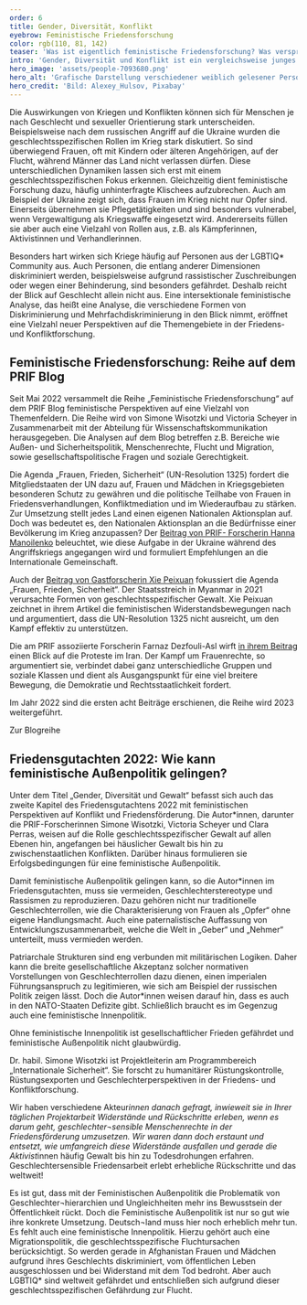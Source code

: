 ```yaml
---
order: 6
title: Gender, Diversität, Konflikt
eyebrow: Feministische Friedensforschung
color: rgb(110, 81, 142)
teaser: 'Was ist eigentlich feministische Friedensforschung? Was verspricht eine feministische Außenpolitik und unter welchen Bedingungen kann sie erfolgreich sein? Simone Wisotzki gibt Auskunft aus der Forschung.'
intro: 'Gender, Diversität und Konflikt ist ein vergleichsweise junges Querschnittsthema in der Forschung von PRIF. In 2022 hat sich in diesem Bereich einiges bewegt: Eine PRIF-Blogreihe versammelt seit 2022 diverse feministische Perspektiven. Ein neues Projekt erforscht den Umgang mit Rückschritten bei der Realisierung gendersensibler Menschenrechte im Peacebuilding. Nicht zuletzt war feministische Friedensforschung auch Thema im Friedensgutachten und weiterer Aktivitäten im Bereich Politikberatung und Transfer.'
hero_image: 'assets/people-7093680.png'
hero_alt: 'Grafische Darstellung verschiedener weiblich gelesener Personen'
hero_credit: 'Bild: Alexey_Hulsov, Pixabay'
---
```


<Leadin>Die Auswirkungen von Kriegen</Leadin> und Konflikten können sich für Menschen je nach Geschlecht und sexueller Orientierung stark unterscheiden. Beispielsweise nach dem russischen Angriff auf die Ukraine wurden die geschlechtsspezifischen Rollen im Krieg stark diskutiert. So sind überwiegend Frauen, oft mit Kindern oder älteren Angehörigen, auf der Flucht, während Männer das Land nicht verlassen dürfen. Diese unterschiedlichen Dynamiken lassen sich erst mit einem geschlechtsspezifischen Fokus erkennen. Gleichzeitig dient feministische Forschung dazu, häufig unhinterfragte Klischees aufzubrechen. Auch am Beispiel der Ukraine zeigt sich, dass Frauen im Krieg nicht nur Opfer sind. Einerseits übernehmen sie Pflegetätigkeiten und sind besonders vulnerabel, wenn Vergewaltigung als Kriegswaffe eingesetzt wird. Andererseits füllen sie aber auch eine Vielzahl von Rollen aus, z.B. als Kämpferinnen, Aktivistinnen und Verhandlerinnen.

Besonders hart wirken sich Kriege häufig auf Personen aus der LGBTIQ\* Community aus. Auch Personen, die entlang anderer Dimensionen diskriminiert werden, beispielsweise aufgrund rassistischer Zuschreibungen oder wegen einer Behinderung, sind besonders gefährdet. Deshalb reicht der Blick auf Geschlecht allein nicht aus. Eine intersektionale feministische Analyse, das heißt eine Analyse, die verschiedene Formen von Diskriminierung und Mehrfachdiskriminierung in den Blick nimmt, eröffnet eine Vielzahl neuer Perspektiven auf die Themengebiete in der Friedens- und Konfliktforschung.

## Feministische Friedensforschung: Reihe auf dem PRIF Blog

Seit Mai 2022 versammelt die Reihe „Feministische Friedensforschung“ auf dem PRIF Blog feministische Perspektiven auf eine Vielzahl von Themenfeldern. Die Reihe wird von Simone Wisotzki und Victoria Scheyer in Zusammenarbeit mit der Abteilung für Wissenschaftskommunikation herausgegeben. Die Analysen auf dem Blog betreffen z.B. Bereiche wie Außen- und Sicherheitspolitik, Menschenrechte, Flucht und Migration, sowie gesellschaftspolitische Fragen und soziale Gerechtigkeit. 

Die Agenda „Frauen, Frieden, Sicherheit“ (UN-Resolution 1325) fordert die Mitgliedstaaten der UN dazu auf, Frauen und Mädchen in Kriegsgebieten besonderen Schutz zu gewähren und die politische Teilhabe von Frauen in Friedensverhandlungen, Konfliktmediation und im Wiederaufbau zu stärken. Zur Umsetzung stellt jedes Land einen eigenen Nationalen Aktionsplan auf. Doch was bedeutet es, den Nationalen Aktionsplan an die Bedürfnisse einer Bevölkerung im Krieg anzupassen? Der [Beitrag von PRIF- Forscherin Hanna Manoilenko](https://blog.prif.org/2022/10/10/the-continuing-relevance-of-the-women-peace-and-security-agenda-in-the-context-of-russias-war-on-ukraine/) beleuchtet, wie diese Aufgabe in der Ukraine während des Angriffskriegs angegangen wird und formuliert Empfehlungen an die Internationale Gemeinschaft.

Auch der [Beitrag von Gastforscherin Xie Peixuan](https://blog.prif.org/2022/11/24/here-there-and-everywhere-feminist-resistance-beyond-the-women-peace-and-security-agenda-in-post-coup-myanmar/) fokussiert die Agenda „Frauen, Frieden, Sicherheit“. Der Staatsstreich in Myanmar in 2021 verursachte Formen von geschlechtsspezifischer Gewalt. Xie Peixuan zeichnet in ihrem Artikel die feministischen Widerstandsbewegungen nach und argumentiert, dass die UN-Resolution 1325 nicht ausreicht, um den Kampf effektiv zu unterstützen.  

Die am PRIF assoziierte Forscherin Farnaz Dezfouli-Asl wirft [in ihrem Beitrag](https://blog.prif.org/2022/10/27/for-this-forced-heaven-womens-rights/) einen Blick auf die Proteste im Iran. Der Kampf um Frauenrechte, so argumentiert sie, verbindet dabei ganz unterschiedliche Gruppen und soziale Klassen und dient als Ausgangspunkt für eine viel breitere Bewegung, die Demokratie und Rechtsstaatlichkeit fordert.

Im Jahr 2022 sind die ersten acht Beiträge erschienen, die Reihe wird 2023 weitergeführt.

<CallToAction url="https://blog.prif.org/reihen/feministische-friedensforschung/">

Zur Blogreihe

</CallToAction>

## Friedensgutachten 2022: Wie kann feministische Außenpolitik gelingen?

Unter dem Titel „Gender, Diversität und Gewalt“ befasst sich auch das zweite Kapitel des Friedensgutachtens 2022 mit feministischen Perspektiven auf Konflikt und Friedensförderung. Die Autor*innen, darunter die PRIF-Forscherinnen Simone Wisotzki, Victoria Scheyer und Clara Perras, weisen auf die Rolle geschlechtsspezifischer Gewalt auf allen Ebenen hin, angefangen bei häuslicher Gewalt bis hin zu zwischenstaatlichen Konflikten. Darüber hinaus formulieren sie Erfolgsbedingungen für eine feministische Außenpolitik.

Damit feministische Außenpolitik gelingen kann, so die Autor*innen im Friedensgutachten, muss sie vermeiden, Geschlechterstereotype und Rassismen zu reproduzieren. Dazu gehören nicht nur traditionelle Geschlechterrollen, wie die Charakterisierung von Frauen als „Opfer“ ohne eigene Handlungsmacht. Auch eine paternalistische Auffassung von Entwicklungszusammenarbeit, welche die Welt in „Geber“ und „Nehmer“ unterteilt, muss vermieden werden. 

Patriarchale Strukturen sind eng verbunden mit militärischen Logiken. Daher kann die breite gesellschaftliche Akzeptanz solcher normativen Vorstellungen von Geschlechterrollen dazu dienen, einen imperialen Führungsanspruch zu legitimieren, wie sich am Beispiel der russischen Politik zeigen lässt. Doch die Autor*innen weisen darauf hin, dass es auch in den NATO-Staaten Defizite gibt. Schließlich braucht es im Gegenzug auch eine feministische Innenpolitik. 

<Quote cite="Friedensgutachten 2022, S. 85">

Ohne feministische Innenpolitik ist gesellschaftlicher Frieden gefährdet und feministische Außenpolitik nicht glaubwürdig.

</Quote>

<Interview title="Im Interview: Simone Wisotzki">

<InterviewParticipant name="Simone Wisotzki" image="assets/Simone W_RGB.png">

Dr. habil. Simone Wisotzki ist Projektleiterin am Programmbereich „Internationale Sicherheit“. Sie forscht zu humanitärer Rüstungskontrolle, Rüstungsexporten und Geschlechterperspektiven in der Friedens- und Konfliktforschung.

</InterviewParticipant>

<InterviewQuestion q="Seit März 2022 arbeiten Sie an dem Projekt „Widerstände und Rückschritte in der Rea¬lisierung von gendersensiblen Menschenrechten im Peacebuilding“, das von der Deut¬schen Stiftung Friedensforschung (DSF) gefördert wird. Worum geht es?">

Wir haben verschiedene Akteur*innen danach gefragt, inwieweit sie in Ihrer täglichen Projektarbeit Widerstände und Rückschritte erleben, wenn es darum geht, geschlechter¬sensible Menschenrechte in der Friedensförderung umzusetzen. Wir waren dann doch erstaunt und entsetzt, wie umfangreich diese Widerstände ausfallen und gerade die Aktivist*innen häufig Gewalt bis hin zu Todesdrohungen erfahren. Geschlechtersensible Friedensarbeit erlebt erhebliche Rückschritte und das weltweit! 

</InterviewQuestion>

<InterviewQuestion q="Der Begriff „Feministische Außenpolitik“ hat in den letzten Jahren deutlich an Prominenz gewonnen. Sehen Sie hier Fortschritte?">

Es ist gut, dass mit der Feministischen Außenpolitik die Problematik von Geschlechter¬hierarchien und Ungleichheiten mehr ins Bewusstsein der Öffentlichkeit rückt. Doch die Feministische Außenpolitik ist nur so gut wie ihre konkrete Umsetzung. Deutsch¬land muss hier noch erheblich mehr tun. Es fehlt auch eine feministische Innenpolitik. Hierzu gehört auch eine Migrationspolitik, die geschlechtsspezifische Fluchtursachen berücksichtigt. So werden gerade in Afghanistan Frauen und Mädchen aufgrund ihres Geschlechts diskriminiert, vom öffentlichen Leben ausgeschlossen und bei Widerstand mit dem Tod bedroht. Aber auch LGBTIQ* sind weltweit gefährdet und entschließen sich aufgrund dieser geschlechtsspezifischen Gefährdung zur Flucht.

</InterviewQuestion>

</Interview>
